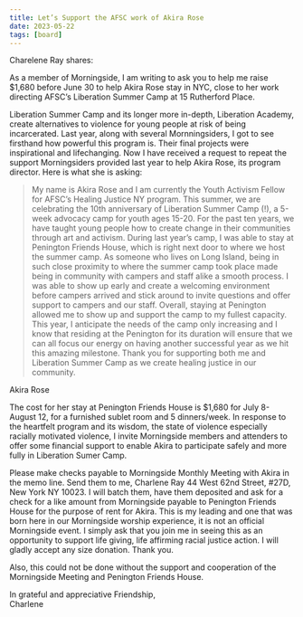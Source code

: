 ```yaml
---
title: Let’s Support the AFSC work of Akira Rose
date: 2023-05-22
tags: [board]
---
```


Charelene Ray shares:

As a member of Morningside, I am writing to ask you to help me raise $1,680 before June 30 to help Akira Rose stay in NYC, close to her work directing AFSC’s Liberation Summer Camp at 15 Rutherford Place.

Liberation Summer Camp and its longer more in-depth, Liberation Academy, create alternatives to violence for young people at risk of being incarcerated. Last year, along with several Mornningsiders, I got to see firsthand how powerful this program is. Their final projects were inspirational and lifechanging. Now I have received a request to repeat the support Morningsiders provided last year to help Akira Rose, its program director. Here is what she is asking:

> My name is Akira Rose and I am currently the Youth Activism Fellow for AFSC’s Healing Justice NY program. This summer, we are celebrating the 10th anniversary of Liberation Summer Camp (!), a 5-week advocacy camp for youth ages 15-20. For the past ten years, we have taught young people how to create change in their communities through art and activism. During last year’s camp, I was able to stay at Penington Friends House, which is right next door to where we host the summer camp. As someone who lives on Long Island, being in such close proximity to where the summer camp took place made being in community with campers and staff alike a smooth process. I was able to show up early and create a welcoming environment before campers arrived and stick around to invite questions and offer support to campers and our staff. Overall, staying at Penington allowed me to show up and support the camp to my fullest capacity. This year, I anticipate the needs of the camp only increasing and I know that residing at the Penington for its duration will ensure that we can all focus our energy on having another successful year as we hit this amazing milestone. Thank you for supporting both me and Liberation Summer Camp as we create healing justice in our community.

Akira Rose

The cost for her stay at Penington Friends House is $1,680 for July 8-August 12, for a furnished sublet room and 5 dinners/week. In response to the heartfelt program and its wisdom, the state of violence especially racially motivated violence, I invite Morningside members and attenders to offer some financial support to enable Akira to participate safely and more fully in Liberation Sumer Camp.

Please make checks payable to Morningside Monthly Meeting with Akira in the memo line. Send them to me, Charlene Ray 44 West 62nd Street, #27D, New York NY 10023. I will batch them, have them deposited and ask for a check for a like amount from Morningside payable to Penington Friends House for the purpose of rent for Akira. This is my leading and one that was born here in our Morningside worship experience, it is not an official Morningside event. I simply ask that you join me in seeing this as an opportunity to support life giving, life affirming racial justice action. I will gladly accept any size donation. Thank you.

Also, this could not be done without the support and cooperation of the Morningside Meeting and Penington Friends House.

In grateful and appreciative Friendship,<br/>Charlene

